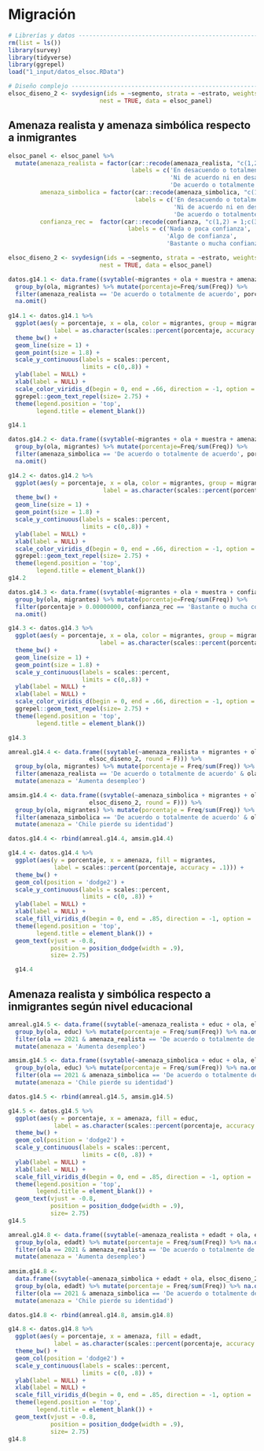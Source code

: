 # Migración
```r
# Librerías y datos -------------------------------------------------------
rm(list = ls())
library(survey)
library(tidyverse)
library(ggrepel)
load("1_input/datos_elsoc.RData")

# Diseño complejo ---------------------------------------------------------
elsoc_diseno_2 <- svydesign(ids = ~segmento, strata = ~estrato, weights = ~ponderador02, 
                          nest = TRUE, data = elsoc_panel)
```
 
## Amenaza realista y amenaza simbólica respecto a inmigrantes
 
```r
elsoc_panel <- elsoc_panel %>%
  mutate(amenaza_realista = factor(car::recode(amenaza_realista, "c(1,2)=1;c(3)=2;c(4,5)=3"),
                                   labels = c('En desacuendo o totalmente en desacuerdo', 
                                              'Ni de acuerdo ni en desacuerdo',
                                              'De acuerdo o totalmente de acuerdo')),
         amenaza_simbolica = factor(car::recode(amenaza_simbolica, "c(1,2)=1;c(3)=2;c(4,5)=3"),
                                    labels = c('En desacuendo o totalmente en desacuerdo', 
                                               'Ni de acuerdo ni en desacuerdo',
                                               'De acuerdo o totalmente de acuerdo')),
         confianza_rec =  factor(car::recode(confianza, "c(1,2) = 1;c(3) = 2;c(4,5) = 3"),
                                  labels = c('Nada o poca confianza',
                                             'Algo de confianza',
                                             'Bastante o mucha confianza')))

elsoc_diseno_2 <- svydesign(ids = ~segmento, strata = ~estrato, weights = ~ponderador02, 
                          nest = TRUE, data = elsoc_panel)
```


<!-- ### 14.1 "Con la llegada de migrantes a Chile, está aumentando el desempleo", según ola y origen de migrantes. Porcentaje de personas que responden "De acuerdo" o Totalmente de acuerdo". -->
```r

datos.g14.1 <- data.frame((svytable(~migrantes + ola + muestra + amenaza_realista, elsoc_diseno_2, round = F))) %>% 
  group_by(ola, migrantes) %>% mutate(porcentaje=Freq/sum(Freq)) %>%  
  filter(amenaza_realista == 'De acuerdo o totalmente de acuerdo', porcentaje > 0.00000000) %>% 
  na.omit()
  
g14.1 <- datos.g14.1 %>% 
  ggplot(aes(y = porcentaje, x = ola, color = migrantes, group = migrantes,
             label = as.character(scales::percent(porcentaje, accuracy = .1)))) +
  theme_bw() +   
  geom_line(size = 1) +
  geom_point(size = 1.8) +
  scale_y_continuous(labels = scales::percent,
                     limits = c(0,.8)) +
  ylab(label = NULL) +
  xlab(label = NULL) +
  scale_color_viridis_d(begin = 0, end = .66, direction = -1, option = 'viridis') +
  ggrepel::geom_text_repel(size= 2.75) +
  theme(legend.position = 'top',
        legend.title = element_blank())

g14.1
```

<!-- ### 14.2 "Con la llegada de migrantes, Chile está perdiendo su identidad", según ola y origen de migrantes. Porcentaje de personas que responden "De acuerdo" o "Totalmente de acuerdo". -->
```r

datos.g14.2 <- data.frame((svytable(~migrantes + ola + muestra + amenaza_simbolica, elsoc_diseno_2, round = F))) %>%
  group_by(ola, migrantes) %>% mutate(porcentaje=Freq/sum(Freq)) %>% 
  filter(amenaza_simbolica == 'De acuerdo o totalmente de acuerdo', porcentaje > 0.00000000) %>% 
  na.omit()

g14.2 <- datos.g14.2 %>% 
  ggplot(aes(y = porcentaje, x = ola, color = migrantes, group = migrantes,
                           label = as.character(scales::percent(porcentaje, accuracy = .1)))) +
  theme_bw() +   
  geom_line(size = 1) +
  geom_point(size = 1.8) +
  scale_y_continuous(labels = scales::percent,
                     limits = c(0,.8)) +
  ylab(label = NULL) +
  xlab(label = NULL) +
  scale_color_viridis_d(begin = 0, end = .66, direction = -1, option = 'viridis') +
  ggrepel::geom_text_repel(size= 2.75) +
  theme(legend.position = 'top',
        legend.title = element_blank())
g14.2
```
<!-- ### 14.3 Confianza en migrantes, según ola y origen de migrantes. Porcentaje de personas que responden “Bastante” o “Mucha confianza”. -->
```r

datos.g14.3 <- data.frame((svytable(~migrantes + ola + muestra + confianza_rec, elsoc_diseno_2, round = F))) %>%
  group_by(ola, migrantes) %>% mutate(porcentaje=Freq/sum(Freq)) %>% 
  filter(porcentaje > 0.00000000, confianza_rec == 'Bastante o mucha confianza') %>% 
  na.omit()

g14.3 <- datos.g14.3 %>% 
  ggplot(aes(y = porcentaje, x = ola, color = migrantes, group = migrantes,
                          label = as.character(scales::percent(porcentaje, accuracy = .1)))) +
  theme_bw() +   
  geom_line(size = 1) +
  geom_point(size = 1.8) +
  scale_y_continuous(labels = scales::percent,
                     limits = c(0,.8)) +
  ylab(label = NULL) +
  xlab(label = NULL) +
  scale_color_viridis_d(begin = 0, end = .66, direction = -1, option = 'viridis') +
  ggrepel::geom_text_repel(size= 2.75) +
  theme(legend.position = 'top',
        legend.title = element_blank())

g14.3
```

<!-- ### 14.4 Percepción de amenaza realista y simbólica, según grupo de migrantes (2021). Porcentaje de personas que responden "De acuerdo" o Totalmente de acuerdo". -->
```r
amreal.g14.4 <- data.frame((svytable(~amenaza_realista + migrantes + ola,
                       elsoc_diseno_2, round = F))) %>%
  group_by(ola, migrantes) %>% mutate(porcentaje = Freq/sum(Freq)) %>% na.omit() %>% 
  filter(amenaza_realista == 'De acuerdo o totalmente de acuerdo' & ola == 2021) %>% 
  mutate(amenaza = 'Aumenta desempleo')

amsim.g14.4 <- data.frame((svytable(~amenaza_simbolica + migrantes + ola,
                       elsoc_diseno_2, round = F))) %>%
  group_by(ola, migrantes) %>% mutate(porcentaje = Freq/sum(Freq)) %>% na.omit() %>% 
  filter(amenaza_simbolica == 'De acuerdo o totalmente de acuerdo' & ola == 2021) %>% 
  mutate(amenaza = 'Chile pierde su identidad')

datos.g14.4 <- rbind(amreal.g14.4, amsim.g14.4)

g14.4 <- datos.g14.4 %>% 
  ggplot(aes(y = porcentaje, x = amenaza, fill = migrantes, 
             label = scales::percent(porcentaje, accuracy = .1))) + 
  theme_bw() + 
  geom_col(position = 'dodge2') +
  scale_y_continuous(labels = scales::percent,
                     limits = c(0, .8)) +
  ylab(label = NULL) +
  xlab(label = NULL) +
  scale_fill_viridis_d(begin = 0, end = .85, direction = -1, option = 'viridis') +
  theme(legend.position = 'top',
        legend.title = element_blank()) +
  geom_text(vjust = -0.8,
            position = position_dodge(width = .9),
            size= 2.75)

  g14.4
```


## Amenaza realista y simbólica respecto a inmigrantes según nivel educacional


<!-- ### 14.5 Percepción de amenaza realista y simbólica respecto a inmigrantes, según nivel educacional (2021). Porcentaje de personas que responden "De acuerdo" o Totalmente de acuerdo". -->
```r

amreal.g14.5 <- data.frame((svytable(~amenaza_realista + educ + ola, elsoc_diseno_2, round = F))) %>%
  group_by(ola, educ) %>% mutate(porcentaje = Freq/sum(Freq)) %>% na.omit() %>% 
  filter(ola == 2021 & amenaza_realista == 'De acuerdo o totalmente de acuerdo') %>% 
  mutate(amenaza = 'Aumenta desempleo')

amsim.g14.5 <- data.frame((svytable(~amenaza_simbolica + educ + ola, elsoc_diseno_2, round = F))) %>%
  group_by(ola, educ) %>% mutate(porcentaje = Freq/sum(Freq)) %>% na.omit() %>% 
  filter(ola == 2021 & amenaza_simbolica == 'De acuerdo o totalmente de acuerdo') %>% 
  mutate(amenaza = 'Chile pierde su identidad')

datos.g14.5 <- rbind(amreal.g14.5, amsim.g14.5)

g14.5 <- datos.g14.5 %>% 
  ggplot(aes(y = porcentaje, x = amenaza, fill = educ, 
             label = as.character(scales::percent(porcentaje, accuracy = .1)))) + 
  theme_bw() + 
  geom_col(position = 'dodge2') +
  scale_y_continuous(labels = scales::percent,
                     limits = c(0, .8)) +
  ylab(label = NULL) +
  xlab(label = NULL) +
  scale_fill_viridis_d(begin = 0, end = .85, direction = -1, option = 'viridis') +
  theme(legend.position = 'top',
        legend.title = element_blank()) +
  geom_text(vjust = -0.8,
            position = position_dodge(width = .9),
            size= 2.75)
g14.5
```

<!-- ### 14.8 Percepción de amenaza realista y simbólica, según tramo de edad (2021). Porcentaje de personas que responden "De acuerdo" o Totalmente de acuerdo". -->
```r

amreal.g14.8 <- data.frame((svytable(~amenaza_realista + edadt + ola, elsoc_diseno_2, round = F))) %>%
  group_by(ola, edadt) %>% mutate(porcentaje = Freq/sum(Freq)) %>% na.omit() %>% 
  filter(ola == 2021 & amenaza_realista == 'De acuerdo o totalmente de acuerdo') %>% 
  mutate(amenaza = 'Aumenta desempleo')
  
amsim.g14.8 <- 
  data.frame((svytable(~amenaza_simbolica + edadt + ola, elsoc_diseno_2, round = F))) %>%
  group_by(ola, edadt) %>% mutate(porcentaje = Freq/sum(Freq)) %>% na.omit() %>% 
  filter(ola == 2021 & amenaza_simbolica == 'De acuerdo o totalmente de acuerdo') %>% 
  mutate(amenaza = 'Chile pierde su identidad')

datos.g14.8 <- rbind(amreal.g14.8, amsim.g14.8)

g14.8 <- datos.g14.8 %>% 
  ggplot(aes(y = porcentaje, x = amenaza, fill = edadt, 
             label = as.character(scales::percent(porcentaje, accuracy = .1)))) + 
  theme_bw() + 
  geom_col(position = 'dodge2') +
  scale_y_continuous(labels = scales::percent,
                     limits = c(0, .8)) +
  ylab(label = NULL) +
  xlab(label = NULL) +
  scale_fill_viridis_d(begin = 0, end = .85, direction = -1, option = 'viridis') +
  theme(legend.position = 'top',
        legend.title = element_blank()) +
  geom_text(vjust = -0.8,
            position = position_dodge(width = .9),
            size= 2.75)
g14.8
```

